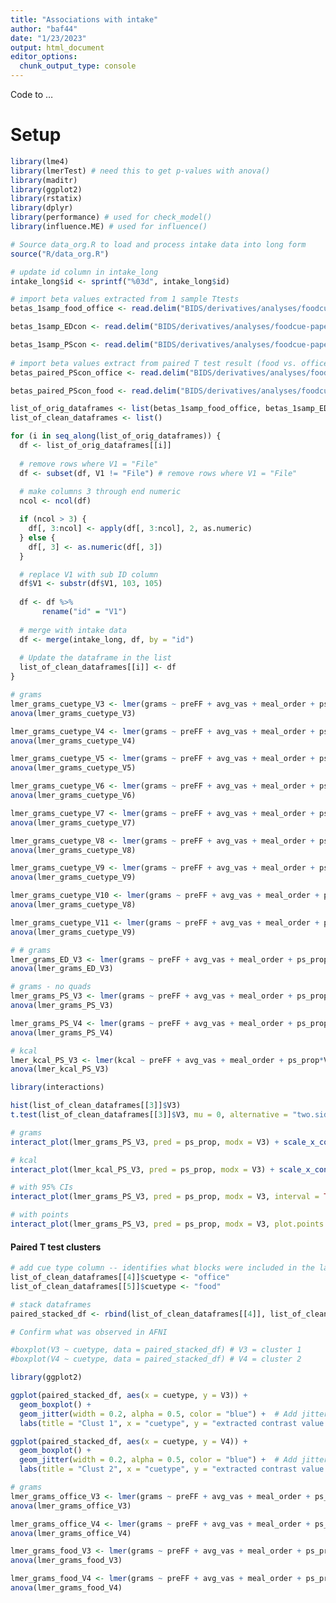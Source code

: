 ```yaml
---
title: "Associations with intake"
author: "baf44"
date: "1/23/2023"
output: html_document
editor_options: 
  chunk_output_type: console
---
```


Code to ...

# Setup

```r
library(lme4)
library(lmerTest) # need this to get p-values with anova()
library(maditr)
library(ggplot2)
library(rstatix)
library(dplyr)
library(performance) # used for check_model()
library(influence.ME) # used for influence()

# Source data_org.R to load and process intake data into long form
source("R/data_org.R")

# update id column in intake_long
intake_long$id <- sprintf("%03d", intake_long$id)

# import beta values extracted from 1 sample Ttests
betas_1samp_food_office <- read.delim("BIDS/derivatives/analyses/foodcue-paper1/level2/1sampleT/ped_fd-0.9_b20_3runs_noGSR_03-21-23/betas_clust_mask_1samp_Food-Office.txt", header=FALSE)

betas_1samp_EDcon <- read.delim("BIDS/derivatives/analyses/foodcue-paper1/level2/1sampleT/ped_fd-0.9_b20_3runs_noGSR_03-21-23/betas_clust_mask_1samp_High-Low_allPS.txt", header=FALSE)

betas_1samp_PScon <- read.delim("BIDS/derivatives/analyses/foodcue-paper1/level2/1sampleT/ped_fd-0.9_b20_3runs_noGSR_03-21-23/betas_clust_mask_1samp_Large-Small_allED.txt", header=FALSE)
  
# import beta values extract from paired T test result (food vs. office, PS contrast)
betas_paired_PScon_office <- read.delim("BIDS/derivatives/analyses/foodcue-paper1/level2/2sample-pairedT/ped_fd-0.9_b20_3runs_noGSR_03-24-23/betas_clust_mask_pairedT_cuetype_OfficeLarge-Small.txt", header=FALSE)

betas_paired_PScon_food <- read.delim("BIDS/derivatives/analyses/foodcue-paper1/level2/2sample-pairedT/ped_fd-0.9_b20_3runs_noGSR_03-24-23/betas_clust_mask_pairedT_cuetype_Large-Small_allED.txt", header=FALSE)

```

```r

list_of_orig_dataframes <- list(betas_1samp_food_office, betas_1samp_EDcon, betas_1samp_PScon, betas_paired_PScon_office, betas_paired_PScon_food)
list_of_clean_dataframes <- list()

for (i in seq_along(list_of_orig_dataframes)) {
  df <- list_of_orig_dataframes[[i]]
  
  # remove rows where V1 = "File"
  df <- subset(df, V1 != "File") # remove rows where V1 = "File"
  
  # make columns 3 through end numeric
  ncol <- ncol(df)

  if (ncol > 3) {
    df[, 3:ncol] <- apply(df[, 3:ncol], 2, as.numeric)
  } else {
    df[, 3] <- as.numeric(df[, 3])
  }

  # replace V1 with sub ID column
  df$V1 <- substr(df$V1, 103, 105)
  
  df <- df %>% 
       rename("id" = "V1")
  
  # merge with intake data
  df <- merge(intake_long, df, by = "id")
  
  # Update the dataframe in the list
  list_of_clean_dataframes[[i]] <- df
}

```

```r

# grams
lmer_grams_cuetype_V3 <- lmer(grams ~ preFF + avg_vas + meal_order + ps_prop*V3 + I(ps_prop*ps_prop)*V3 + (1 | id), data = list_of_clean_dataframes[[1]])
anova(lmer_grams_cuetype_V3)

lmer_grams_cuetype_V4 <- lmer(grams ~ preFF + avg_vas + meal_order + ps_prop*V4 + I(ps_prop*ps_prop)*V4 + (1 | id), data = list_of_clean_dataframes[[1]])
anova(lmer_grams_cuetype_V4)

lmer_grams_cuetype_V5 <- lmer(grams ~ preFF + avg_vas + meal_order + ps_prop*V5 + I(ps_prop*ps_prop)*V5 + (1 | id), data = list_of_clean_dataframes[[1]])
anova(lmer_grams_cuetype_V5)

lmer_grams_cuetype_V6 <- lmer(grams ~ preFF + avg_vas + meal_order + ps_prop*V6 + I(ps_prop*ps_prop)*V6 + (1 | id), data = list_of_clean_dataframes[[1]])
anova(lmer_grams_cuetype_V6)

lmer_grams_cuetype_V7 <- lmer(grams ~ preFF + avg_vas + meal_order + ps_prop*V7 + I(ps_prop*ps_prop)*V7 + (1 | id), data = list_of_clean_dataframes[[1]])
anova(lmer_grams_cuetype_V7)

lmer_grams_cuetype_V8 <- lmer(grams ~ preFF + avg_vas + meal_order + ps_prop*V8 + I(ps_prop*ps_prop)*V8 + (1 | id), data = list_of_clean_dataframes[[1]])
anova(lmer_grams_cuetype_V8)

lmer_grams_cuetype_V9 <- lmer(grams ~ preFF + avg_vas + meal_order + ps_prop*V9 + I(ps_prop*ps_prop)*V9 + (1 | id), data = list_of_clean_dataframes[[1]])
anova(lmer_grams_cuetype_V9)

lmer_grams_cuetype_V10 <- lmer(grams ~ preFF + avg_vas + meal_order + ps_prop*V10 + I(ps_prop*ps_prop)*V10 + (1 | id), data = list_of_clean_dataframes[[1]])
anova(lmer_grams_cuetype_V8)

lmer_grams_cuetype_V11 <- lmer(grams ~ preFF + avg_vas + meal_order + ps_prop*V11 + I(ps_prop*ps_prop)*V11 + (1 | id), data = list_of_clean_dataframes[[1]])
anova(lmer_grams_cuetype_V9)


```

```r

# # grams
lmer_grams_ED_V3 <- lmer(grams ~ preFF + avg_vas + meal_order + ps_prop*V3 + (1 | id), data = list_of_clean_dataframes[[2]])
anova(lmer_grams_ED_V3)


```

```r

# grams - no quads
lmer_grams_PS_V3 <- lmer(grams ~ preFF + avg_vas + meal_order + ps_prop*V3 + (1 | id), data = list_of_clean_dataframes[[3]])
anova(lmer_grams_PS_V3)

lmer_grams_PS_V4 <- lmer(grams ~ preFF + avg_vas + meal_order + ps_prop*V4 + (1 | id), data = list_of_clean_dataframes[[3]])
anova(lmer_grams_PS_V4)

# kcal
lmer_kcal_PS_V3 <- lmer(kcal ~ preFF + avg_vas + meal_order + ps_prop*V3 + (1 | id), data = list_of_clean_dataframes[[3]])
anova(lmer_kcal_PS_V3)

```

```r

library(interactions)

hist(list_of_clean_dataframes[[3]]$V3)
t.test(list_of_clean_dataframes[[3]]$V3, mu = 0, alternative = "two.sided")

# grams
interact_plot(lmer_grams_PS_V3, pred = ps_prop, modx = V3) + scale_x_continuous(breaks = seq(0, .99, by = .33))

# kcal
interact_plot(lmer_kcal_PS_V3, pred = ps_prop, modx = V3) + scale_x_continuous(breaks = seq(0, .99, by = .33))

# with 95% CIs
interact_plot(lmer_grams_PS_V3, pred = ps_prop, modx = V3, interval = TRUE, int.width = 0.95) + scale_x_continuous(breaks = seq(0, .99, by = .33))

# with points
interact_plot(lmer_grams_PS_V3, pred = ps_prop, modx = V3, plot.points = TRUE) + scale_x_continuous(breaks = seq(0, .99, by = .33))


```

#### Paired T test clusters ####
```r

# add cue type column -- identifies what blocks were included in the large-small contrast
list_of_clean_dataframes[[4]]$cuetype <- "office"
list_of_clean_dataframes[[5]]$cuetype <- "food"

# stack dataframes
paired_stacked_df <- rbind(list_of_clean_dataframes[[4]], list_of_clean_dataframes[[5]])

```

```r
# Confirm what was observed in AFNI

#boxplot(V3 ~ cuetype, data = paired_stacked_df) # V3 = cluster 1 
#boxplot(V4 ~ cuetype, data = paired_stacked_df) # V4 = cluster 2 

library(ggplot2)

ggplot(paired_stacked_df, aes(x = cuetype, y = V3)) +
  geom_boxplot() +
  geom_jitter(width = 0.2, alpha = 0.5, color = "blue") +  # Add jittered points
  labs(title = "Clust 1", x = "cuetype", y = "extracted contrast value (large - small)")

ggplot(paired_stacked_df, aes(x = cuetype, y = V4)) +
  geom_boxplot() +
  geom_jitter(width = 0.2, alpha = 0.5, color = "blue") +  # Add jittered points
  labs(title = "Clust 2", x = "cuetype", y = "extracted contrast value (large - small)")

```

```r
# grams
lmer_grams_office_V3 <- lmer(grams ~ preFF + avg_vas + meal_order + ps_prop*V3 + (1 | id), data = list_of_clean_dataframes[[4]])
anova(lmer_grams_office_V3)

lmer_grams_office_V4 <- lmer(grams ~ preFF + avg_vas + meal_order + ps_prop*V4 + (1 | id), data = list_of_clean_dataframes[[4]])
anova(lmer_grams_office_V4)

lmer_grams_food_V3 <- lmer(grams ~ preFF + avg_vas + meal_order + ps_prop*V3 + (1 | id), data = list_of_clean_dataframes[[5]])
anova(lmer_grams_food_V3)

lmer_grams_food_V4 <- lmer(grams ~ preFF + avg_vas + meal_order + ps_prop*V4 + (1 | id), data = list_of_clean_dataframes[[5]])
anova(lmer_grams_food_V4)

```
